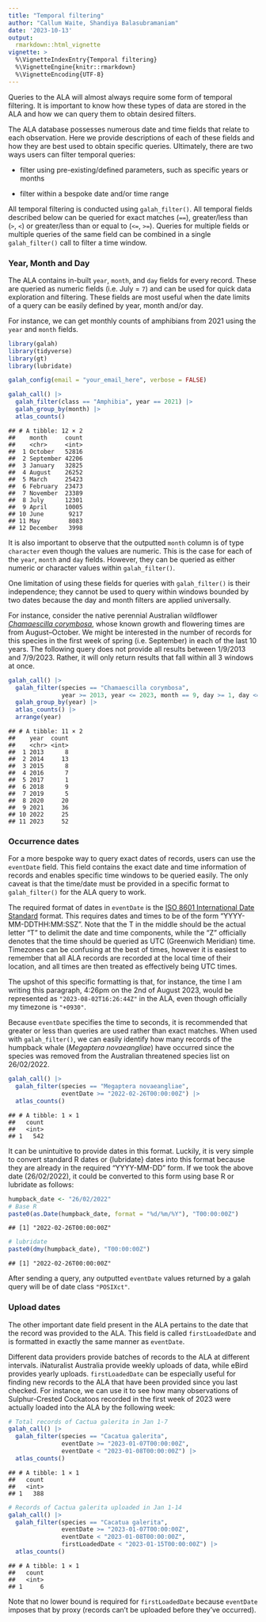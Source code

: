 ```yaml
---
title: "Temporal filtering"
author: "Callum Waite, Shandiya Balasubramaniam"
date: '2023-10-13'
output:
  rmarkdown::html_vignette
vignette: >
  %\VignetteIndexEntry{Temporal filtering}
  %\VignetteEngine{knitr::rmarkdown}
  %\VignetteEncoding{UTF-8}
---
```




Queries to the ALA will almost always require some form of temporal filtering. It is important to know how these types of data are stored in the ALA and how we can query them to obtain desired filters.

The ALA database possesses numerous date and time fields that relate to each observation. Here we provide descriptions of each of these fields and how they are best used to obtain specific queries. Ultimately, there are two ways users can filter temporal queries:

-   filter using pre-existing/defined parameters, such as specific years or months

-   filter within a bespoke date and/or time range

All temporal filtering is conducted using `galah_filter()`. All temporal fields described below can be queried for exact matches (`==`), greater/less than (`>`, `<`) or greater/less than or equal to (`<=`, `>=`). Queries for multiple fields or multiple queries of the same field can be combined in a single `galah_filter()` call to filter a time window.

### Year, Month and Day

The ALA contains in-built `year`, `month`, and `day` fields for every record. These are queried as numeric fields (i.e. July = `7`) and can be used for quick data exploration and filtering. These fields are most useful when the date limits of a query can be easily defined by year, month and/or day.

For instance, we can get monthly counts of amphibians from 2021 using the `year` and `month` fields.



```r
library(galah)
library(tidyverse)
library(gt)
library(lubridate)
```

```r
galah_config(email = "your_email_here", verbose = FALSE)
```

```r
galah_call() |>
  galah_filter(class == "Amphibia", year == 2021) |>
  galah_group_by(month) |>
  atlas_counts()
```

```
## # A tibble: 12 × 2
##    month     count
##    <chr>     <int>
##  1 October   52816
##  2 September 42206
##  3 January   32825
##  4 August    26252
##  5 March     25423
##  6 February  23473
##  7 November  23389
##  8 July      12301
##  9 April     10005
## 10 June       9217
## 11 May        8083
## 12 December   3998
```

It is also important to observe that the outputted `month` column is of type `character` even though the values are numeric. This is the case for each of the `year`, `month` and `day` fields. However, they can be queried as either numeric or character values within `galah_filter()`.

One limitation of using these fields for queries with `galah_filter()` is their independence; they cannot be used to query within windows bounded by two dates because the day and month filters are applied universally.

For instance, consider the native perennial Australian wildflower [*Chamaescilla corymbosa*](https://bie.ala.org.au/species/https://id.biodiversity.org.au/node/apni/2920316), whose known growth and flowering times are from August–October. We might be interested in the number of records for this species in the first week of spring (i.e. September) in each of the last 10 years. The following query does not provide all results between 1/9/2013 and 7/9/2023. Rather, it will only return results that fall within all 3 windows at once.


```r
galah_call() |>
  galah_filter(species == "Chamaescilla corymbosa",
               year >= 2013, year <= 2023, month == 9, day >= 1, day <= 7) |>
  galah_group_by(year) |>
  atlas_counts() |>
  arrange(year)
```

```
## # A tibble: 11 × 2
##    year  count
##    <chr> <int>
##  1 2013      8
##  2 2014     13
##  3 2015      8
##  4 2016      7
##  5 2017      1
##  6 2018      9
##  7 2019      5
##  8 2020     20
##  9 2021     36
## 10 2022     25
## 11 2023     52
```

### Occurrence dates

For a more bespoke way to query exact dates of records, users can use the `eventDate` field. This field contains the exact date and time information of records and enables specific time windows to be queried easily. The only caveat is that the time/date must be provided in a specific format to `galah_filter()` for the ALA query to work. 

The required format of dates in `eventDate` is the [ISO 8601 International Date Standard](https://en.wikipedia.org/wiki/ISO_8601) format. This requires dates and times to be of the form "YYYY-MM-DDTHH:MM:SSZ". Note that the T in the middle should be the actual letter "T" to delimit the date and time components, while the "Z" officially denotes that the time should be queried as UTC (Greenwich Meridian) time. Timezones can be confusing at the best of times, however it is easiest to remember that all ALA records are recorded at the local time of their location, and all times are then treated as effectively being UTC times.

The upshot of this specific formatting is that, for instance, the time I am writing this paragraph, 4:26pm on the 2nd of August 2023, would be represented as `"2023-08-02T16:26:44Z"` in the ALA, even though officially my timezone is `"+0930"`.

Because `eventDate` specifies the time to seconds, it is recommended that greater or less than queries are used rather than exact matches. When used with `galah_filter()`, we can easily identify how many records of the humpback whale (*Megaptera novaeangliae*) have occurred since the species was removed from the Australian threatened species list on 26/02/2022.


```r
galah_call() |>
  galah_filter(species == "Megaptera novaeangliae", 
               eventDate >= "2022-02-26T00:00:00Z") |>
  atlas_counts()
```

```
## # A tibble: 1 × 1
##   count
##   <int>
## 1   542
```

It can be unintuitive to provide dates in this format. Luckily, it is very simple to convert standard R dates or {lubridate} dates into this format because they are already in the required "YYYY-MM-DD" form. If we took the above date (26/02/2022), it could be converted to this form using base R or lubridate as follows:


```r
humpback_date <- "26/02/2022"
# Base R
paste0(as.Date(humpback_date, format = "%d/%m/%Y"), "T00:00:00Z")
```

```
## [1] "2022-02-26T00:00:00Z"
```

```r
# lubridate
paste0(dmy(humpback_date), "T00:00:00Z")
```

```
## [1] "2022-02-26T00:00:00Z"
```
After sending a query, any outputted `eventDate` values returned by a galah query will be of date class `"POSIXct"`.

### Upload dates

The other important date field present in the ALA pertains to the date that the record was provided to the ALA. This field is called `firstLoadedDate` and is formatted in exactly the same manner as `eventDate`.

Different data providers provide batches of records to the ALA at different intervals. iNaturalist Australia provide weekly uploads of data, while eBird provides yearly uploads. `firstLoadedDate` can be especially useful for finding new records to the ALA that have been provided since you last checked. For instance, we can use it to see how many observations of Sulphur-Crested Cockatoos recorded in the first week of 2023 were actually loaded into the ALA by the following week:


```r
# Total records of Cactua galerita in Jan 1-7
galah_call() |>
  galah_filter(species == "Cacatua galerita",
               eventDate >= "2023-01-07T00:00:00Z", 
               eventDate < "2023-01-08T00:00:00Z") |>
  atlas_counts()
```

```
## # A tibble: 1 × 1
##   count
##   <int>
## 1   388
```


```r
# Records of Cactua galerita uploaded in Jan 1-14
galah_call() |>
  galah_filter(species == "Cacatua galerita",
               eventDate >= "2023-01-07T00:00:00Z", 
               eventDate < "2023-01-08T00:00:00Z",
               firstLoadedDate < "2023-01-15T00:00:00Z") |>
  atlas_counts()
```

```
## # A tibble: 1 × 1
##   count
##   <int>
## 1     6
```

Note that no lower bound is required for `firstLoadedDate` because `eventDate` imposes that by proxy (records can't be uploaded before they've occurred).
